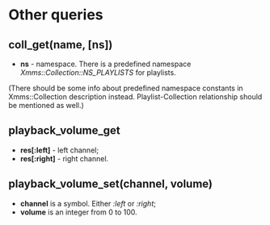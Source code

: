 = Other queries =

== coll_get(name, [ns]) ==

* '''ns''' - namespace. There is a predefined namespace ''Xmms::Collection::NS_PLAYLISTS'' for playlists.

(There should be some info about predefined namespace constants in Xmms::Collection description instead. Playlist-Collection relationship should be mentioned as well.)

== playback_volume_get ==

* '''<nowiki>res[:left]</nowiki>''' - left channel;
* '''<nowiki>res[:right]</nowiki>''' - right channel.

== playback_volume_set(channel, volume) ==

* '''channel''' is a symbol. Either '':left'' or '':right'';
* '''volume''' is an integer from 0 to 100.